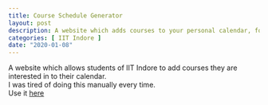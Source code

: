 ```yaml
---
title: Course Schedule Generator
layout: post
description: A website which adds courses to your personal calendar, for students of IIT Indore.
categories: [ IIT Indore ]
date: "2020-01-08"
---
```


A website which allows students of IIT Indore to add courses they are interested in to their calendar.  
I was tired of doing this manually every time.  
Use it [here](https://arjunbazinga.github.io/course-schedule-generator/)
